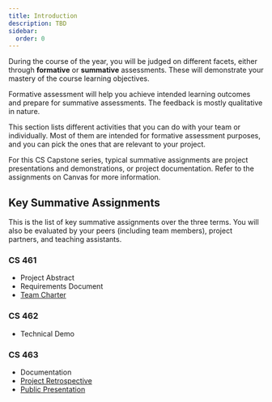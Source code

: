 ```yaml
---
title: Introduction
description: TBD
sidebar:
  order: 0
---
```


During the course of the year, you will be judged on different facets, either through **formative** or **summative** assessments. These will demonstrate your mastery of the course learning objectives.

Formative assessment will help you achieve intended learning outcomes and prepare for summative assessments. The feedback is mostly qualitative in nature. 

This section lists different activities that you can do with your team or individually. Most of them are intended for formative assessment purposes, and you can pick the ones that are relevant to your project.

For this CS Capstone series, typical summative assignments are project presentations and demonstrations, or project documentation. Refer to the assignments on Canvas for more information.

## Key Summative Assignments

This is the list of key summative assignments over the three terms. You will also be evaluated by your peers (including team members), project partners, and teaching assistants.

### CS 461

- Project Abstract
- Requirements Document
- [Team Charter](../teamwork/#team-charter-or-working-agreement)

### CS 462

- Technical Demo

### CS 463

- Documentation
- [Project Retrospective](../reflection/#project-retrospective)
- [Public Presentation]()